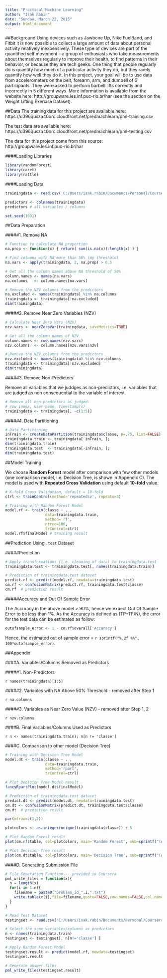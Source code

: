 ```yaml
---
title: "Practical Machine Learning"
author: "Isak Rabin"
date: "Sunday, March 22, 2015"
output: html_document
---
```


##Background
Using devices such as Jawbone Up, Nike FuelBand, and Fitbit it is now possible to collect a large amount of data about personal activity relatively inexpensively. These type of devices are part of the quantified self movement – a group of enthusiasts who take measurements about themselves regularly to improve their health, to find patterns in their behavior, or because they are tech geeks. One thing that people regularly do is quantify how much of a particular activity they do, but they rarely quantify how well they do it. In this project, your goal will be to use data from accelerometers on the belt, forearm, arm, and dumbell of 6 participants. They were asked to perform barbell lifts correctly and incorrectly in 5 different ways. More information is available from the website here: http://groupware.les.inf.puc-rio.br/har (see the section on the Weight Lifting Exercise Dataset). 

##Data
The training data for this project are available here: 
https://d396qusza40orc.cloudfront.net/predmachlearn/pml-training.csv

The test data are available here: 
https://d396qusza40orc.cloudfront.net/predmachlearn/pml-testing.csv

The data for this project come from this source: 
http://groupware.les.inf.puc-rio.br/har



####Loading Libraries
```r
library(randomForest)
library(caret)
library(rattle)

```

####Loading Data

```r
trainingdata <- read.csv('C:/Users/isak.rabin/Documents/Personal/Coursera/PML/pml-training.csv', na.strings=c('','NA','#DIV/0!'))

predictors <- colnames(trainingdata)
predictors # all variables / columns

set.seed(1001)
```

##Data Preparation

#####1. Remove NA

```r
# Function to calculate NA proportion
na.prop <- function(x) { return( sum(is.na(x))/length(x) ) }

# Find columns with NA more than 50% (my threshold)
na.vars <- apply(trainingdata, 2, na.prop) > 0.5

# Get all the column names above NA threshold of 50%
column.names <- names(na.vars)
na.columns   <- column.names[na.vars]

# Remove the NZV columns from the predictors
na.excluded <- names(trainingdata) %in% na.columns
trainingdata <- trainingdata[!na.excluded]
dim(trainingdata)
```

#####2. Remove Near Zero Variables (NZV)

```r
# Calculate Near Zero Vars (NZV)
nzv.vars <- nearZeroVar(trainingdata, saveMetrics=TRUE)

# Get all the column names of NZV
column.names <- row.names(nzv.vars)
nzv.columns  <- column.names[nzv.vars$nzv]

# Remove the NZV columns from the predictors
nzv.excluded <- names(trainingdata) %in% nzv.columns
trainingdata <- trainingdata[!nzv.excluded]
dim(trainingdata)
```

#####3. Remove Non-Predictors

Remove all variables that we juddges as non-predictors, i.e. variables that are judged as non consequential to the variable of interest.

```r
# Remove all non-predictors as judged:
# row index, user name, timestamp(s)
trainingdata <- trainingdata[, -c(1:5)]
```


#####4. Data Partitioning 

```r
# Data Partitioning
inTrain <- createDataPartition(trainingdata$classe, p=.75, list=FALSE)
trainingdata.train <- trainingdata[ inTrain, ]; 
dim(trainingdata.train)
trainingdata.test  <- trainingdata[-inTrain, ]; 
dim(trainingdata.test)
```

##Model Training

We choose **Random Forest** model after comparison with few other models (one comparison model, i.e. Decision Tree, is shown in Appendix C). The model is used with **Repeated Cross Validation** using default **10-fold** value.

```r
# K-fold Cross Validation, default = 10-fold
ctrl <- trainControl(method='repeatedcv', repeats=3)

# Training with Random Forest Model
model.rf <- train(classe ~ . ,
                  data=trainingdata.train,
                  method='rf',
                  ntree=100,
                  trControl=ctrl)
model.rf$finalModel # training result
```


##Prediction Using `.test` Dataset

#####Prediction

```r
# Apply transformations (i.e. cleaning of data) to trainingdata.test
trainingdata.test <- trainingdata.test[, names(trainingdata.train)]

# Prediction of trainingdata.test dataset
predict.rf <- predict(model.rf, newdata=trainingdata.test)
cm.rf <- confusionMatrix(predict.rf, trainingdata.test$classe)
cm.rf  # prediction result
```

#####Accuracy and Out Of Sample Error

The Accuracy in the above model > 90%, hence we expect Out Of Sample Error to be less than 1%. As the Accuracy is defined as (TP+TF/N), the error for the test data can be estimated as follow:


```r
outofsample_error <- 1 - cm.rf$overall['Accuracy']
```

Hence, the estimated out of sample error = `r sprintf("%.2f %%", 100*outofsample_error)`.


##Appendix

####A. Variables/Columns Removed as Predictors

#####1. Non-Predictors

`r names(trainingdata)[1:5]`

#####2. Variables with NA Above 50% Threshold - removed after Step 1

`r na.columns`

#####3. Variables as Near Zero Value (NZV) - removed after Step 1, 2

`r nzv.columns`


####B. Final Variables/Columns Used as Predictors

`r n <- names(trainingdata.train); n[n != 'classe']`


####C. Comparison to other model (Decision Tree)

```r
# Training with Decision Tree Model
model.dt <- train(classe ~ . ,
                  data=trainingdata.train,
                  method='rpart',
                  trControl=ctrl)

# Plot Decision Tree Model result
fancyRpartPlot(model.dt$finalModel)

# Prediction of trainingdata.test dataset
predict.dt <- predict(model.dt, newdata=trainingdata.test)
cm.dt <- confusionMatrix(predict.dt, trainingdata.test$classe)
cm.dt  # prediction result
```

```r
par(mfrow=c(1,2))

plotcolors <- as.integer(unique(trainingdata$classe)) + 5

# Plot Random Forest result
plot(cm.rf$table, col=plotcolors, main='Random Forest', sub=sprintf("(Accuracy=%.2f %%)", cm.rf$overall['Accuracy']*100))

# Plot Decision Tree result
plot(cm.dt$table, col=plotcolors, main='Decision Tree', sub=sprintf("(Accuracy=%.2f %%)", cm.dt$overall['Accuracy']*100))
```



####D. Generating Submission File

```r
# File Generation Function -- provided in Coursera
pml_write_files = function(x){
  n = length(x)
  for(i in 1:n){
    filename = paste0("problem_id_",i,".txt")
    write.table(x[i],file=filename,quote=FALSE,row.names=FALSE,col.names=FALSE)
  }
}

# Read Test Dataset
testingset <- read.csv('C:/Users/isak.rabin/Documents/Personal/Coursera/PML/pml-testing.csv', na.strings=c('','NA','#DIV/0!'))

# Select the same variables/columns as predictors
n <- names(trainingdata.train)
testingset <- testingset[, n[n!='classe'] ]

# Apply Random Forest Model
testingset.result <- predict(model.rf, newdata=testingset)
testingset.result

# Generate answer files
pml_write_files(testingset.result)
```


[1]: http://groupware.les.inf.puc-rio.br/har
